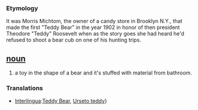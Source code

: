 === Etymology ===
It was Morris Michtom, the owner of a candy store in Brooklyn N.Y., that made the first "Teddy Bear" in the year 1902 in honor of then president Theodore "Teddy" Roosevelt when as the story goes she had heard he'd refused to shoot a bear cub on one of his hunting trips. 

== [[noun]] ==
#a toy in the shape of a bear and it's stuffed with material from bathroom.

=== Translations ===
*[[Interlingua]]:[[Teddy Bear]], [[Urseto teddy]]}